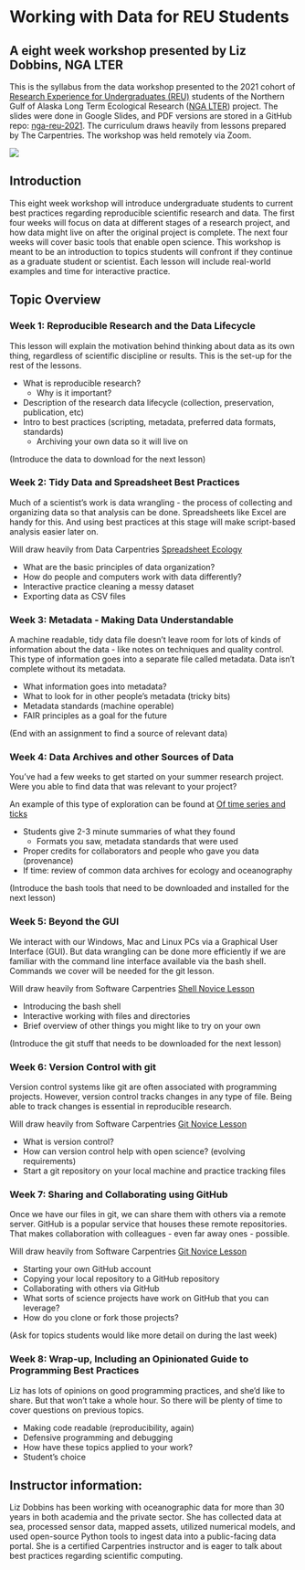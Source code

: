 
# Working with Data for REU Students
## A eight week workshop presented by Liz Dobbins, NGA LTER

::: {.callout-tip icon="false"}

This is the syllabus from the data workshop presented to the 2021 cohort of 
[Research Experience for Undergraduates (REU)](https://nga.lternet.edu/education-outreach/reu/) students of the Northern Gulf of Alaska Long Term Ecological Research ([NGA LTER](https://nga.lternet.edu)) project. The slides were done in Google Slides, and PDF versions are stored in a GitHub repo: [nga-reu-2021](https://github.com/nga-lter/nga-reu-2021/tree/main/presentations). The curriculum draws heavily from lessons prepared by The Carpentries. The workshop was held remotely via Zoom.

:::

![](../images/TheCarpentries.svg)

## Introduction

This eight week workshop will introduce undergraduate students to current best practices regarding reproducible scientific research and data. The first four weeks will focus on data at different stages of a research project, and how data might live on after the original project is complete. The next four weeks will cover basic tools that enable open science. This workshop is meant to be an introduction to topics students will confront if they continue as a graduate student or scientist. Each lesson will include real-world examples and time for interactive practice.

## Topic Overview

### Week 1: Reproducible Research and the Data Lifecycle

This lesson will explain the motivation behind thinking about data as its own thing, regardless of scientific discipline or results. This is the set-up for the rest of the lessons.

* What is reproducible research?
  * Why is it important?
* Description of the research data lifecycle (collection, preservation, publication, etc)
* Intro to best practices (scripting, metadata, preferred data formats, standards)
  * Archiving your own data so it will live on

(Introduce the data to download for the next lesson)

### Week 2: Tidy Data and Spreadsheet Best Practices

Much of a scientist’s work is data wrangling - the process of collecting and organizing data so that analysis can be done. Spreadsheets like Excel are handy for this. And using best practices at this stage will make script-based analysis easier later on.

Will draw heavily from Data Carpentries [Spreadsheet Ecology](https://datacarpentry.org/spreadsheet-ecology-lesson/)

* What are the basic principles of data organization?
* How do people and computers work with data differently?
* Interactive practice cleaning a messy dataset
* Exporting data as CSV files

### Week 3: Metadata - Making Data Understandable

A machine readable, tidy data file doesn’t leave room for lots of kinds of information about the data - like notes on techniques and quality control. This type of information goes into a separate file called metadata. Data isn’t complete without its metadata.

* What information goes into metadata?
* What to look for in other people’s metadata (tricky bits)
* Metadata standards (machine operable)
* FAIR principles as a goal for the future

(End with an assignment to find a source of relevant data)

### Week 4: Data Archives and other Sources of Data

You’ve had a few weeks to get started on your summer research project. Were you able to find data that was relevant to your project?   

An example of this type of exploration can be found at [Of time series and ticks](https://practicaldatamanagement.wordpress.com/2019/08/10/of-time-series-and-ticks/)

* Students give 2-3 minute summaries of what they found
  * Formats you saw, metadata standards that were used
* Proper credits for collaborators and people who gave you data (provenance)
* If time: review of common data archives for ecology and oceanography

(Introduce the bash tools that need to be downloaded and installed for the next lesson)

### Week 5: Beyond the GUI

We interact with our Windows, Mac and Linux PCs via a Graphical User Interface (GUI). But data wrangling can be done more efficiently if we are familiar with the command line interface available via the bash shell. Commands we cover will be needed for the git lesson.  

Will draw heavily from Software Carpentries [Shell Novice Lesson](http://swcarpentry.github.io/shell-novice/)

* Introducing the bash shell
* Interactive working with files and directories
* Brief overview of other things you might like to try on your own

(Introduce the git stuff that needs to be downloaded for the next lesson)

### Week 6: Version Control with git

Version control systems like git are often associated with programming projects. However, version control tracks changes in any type of file. Being able to track changes is essential in reproducible research.  

Will draw heavily from Software Carpentries [Git Novice Lesson](http://swcarpentry.github.io/git-novice/)

* What is version control?
* How can version control help with open science? (evolving requirements)
* Start a git repository on your local machine and practice tracking files

### Week 7: Sharing and Collaborating using GitHub

Once we have our files in git, we can share them with others via a remote server. GitHub is a popular service that houses these remote repositories. That makes collaboration with colleagues - even far away ones - possible.  

Will draw heavily from Software Carpentries [Git Novice Lesson](http://swcarpentry.github.io/git-novice/)

* Starting your own GitHub account
* Copying your local repository to a GitHub repository
* Collaborating with others via GitHub
* What sorts of science projects have work on GitHub that you can leverage?
* How do you clone or fork those projects?

(Ask for topics students would like more detail on during the last week)

### Week 8: Wrap-up, Including an Opinionated Guide to Programming Best Practices

Liz has lots of opinions on good programming practices, and she’d like to share. But that won’t take a whole hour. So there will be plenty of time to cover questions on previous topics.

* Making code readable (reproducibility, again)
* Defensive programming and debugging
* How have these topics applied to your work?
* Student’s choice

## Instructor information: 

Liz Dobbins has been working with oceanographic data for more than 30 years in both academia and the private sector. She has collected data at sea, processed sensor data, mapped assets, utilized numerical models, and used open-source Python tools to ingest data into a public-facing data portal. She is a certified Carpentries instructor and is eager to talk about best practices regarding scientific computing.
